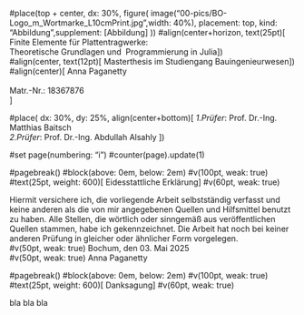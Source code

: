 
#place(top + center,
  dx: 30%,
  figure(
    image("00-pics/BO-Logo_m_Wortmarke_L10cmPrint.jpg",width: 40%),
    placement: top,
    kind: "Abbildung",supplement: [Abbildung]
))
#align(center+horizon, text(25pt)[
  Finite Elemente für Plattentragwerke:\
  Theoretische Grundlagen und \ Programmierung in Julia
])\
#align(center, text(12pt)[
  Masterthesis im Studiengang Bauingenieurwesen
])\
#align(center)[
    Anna Paganetty \
    \
    Matr.-Nr.: 18367876 \
  ]

#place(
  dx: 30%,
  dy: 25%,
  align(center+bottom)[
  *1.Prüfer*: Prof. Dr.-Ing. Matthias Baitsch\
  *2.Prüfer*: Prof. Dr.-Ing. Abdullah Alsahly
  ])

#set page(numbering: "i")
#counter(page).update(1)

#pagebreak()
#block(above: 0em, below: 2em)
#v(100pt, weak: true)
#text(25pt, weight: 600)[
  Eidesstattliche Erklärung
]
#v(60pt, weak: true)

Hiermit versichere ich, die vorliegende Arbeit selbstständig verfasst und keine anderen als die von mir angegebenen Quellen und Hilfsmittel benutzt zu haben. Alle Stellen, die wörtlich oder sinngemäß aus veröffentlichen Quellen stammen, habe ich gekennzeichnet. Die Arbeit hat noch bei keiner anderen Prüfung in gleicher oder ähnlicher Form vorgelegen.\
#v(50pt, weak: true)
Bochum, den 03. Mai 2025\
#v(50pt, weak: true)
Anna Paganetty\

#pagebreak()
#block(above: 0em, below: 2em)
#v(100pt, weak: true)
#text(25pt, weight: 600)[
  Danksagung
]
#v(60pt, weak: true)

bla bla bla
